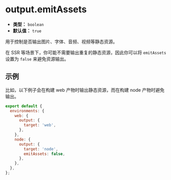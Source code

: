 # output.emitAssets

- **类型：** `boolean`
- **默认值：** `true`

用于控制是否输出图片、字体、音频、视频等静态资源。

在 SSR 等场景下，你可能不需要输出重复的静态资源，因此你可以将 `emitAssets` 设置为 `false` 来避免资源输出。

## 示例

比如，以下例子会在构建 web 产物时输出静态资源，而在构建 node 产物时避免输出。

```js
export default {
  environments: {
    web: {
      output: {
        target: 'web',
      },
    },
    node: {
      output: {
        target: 'node',
        emitAssets: false,
      },
    },
  },
};
```
